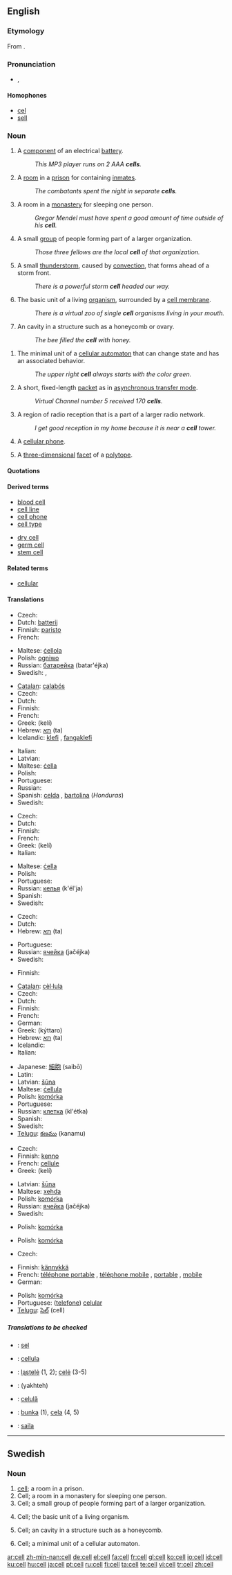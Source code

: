 ==English==

===Etymology===
From {{L.}} {{term|cella|lang=la}}.

===Pronunciation===
* {{IPA|/sɛl/}}, {{SAMPA|/sEl/}}

====Homophones====
* [[cel]]
* [[sell]]

===Noun===
{{en-noun}}
{{wikipedia}}

# A [[component]] of an electrical [[battery]].
#: ''This MP3 player runs on 2 AAA '''cells'''.''
# A [[room]] in a [[prison]] for containing [[inmate]]s.
#: ''The combatants spent the night in separate '''cells'''.''
# A room in a [[monastery]] for sleeping one person.
#: ''Gregor Mendel must have spent a good amount of time outside of his '''cell'''.''
# A small [[group]] of people forming part of a larger organization.
#: ''Those three fellows are the local '''cell''' of that organization.''
# {{meteorology}} A small [[thunderstorm]], caused by [[convection]], that forms ahead of a storm front.
#: ''There is a powerful storm '''cell''' headed our way.''
# {{cytology}} The basic unit of a living [[organism]], surrounded by a [[cell membrane]].
#: ''There is a virtual zoo of single '''cell''' organisms living in your mouth.''
# {{biology}} An cavity in a structure such as a honeycomb or ovary.
#: ''The bee filled the '''cell''' with honey.''
<!--this is a proper noun sense, and is encyclopedic
# {{biology}} the title of a [[scientific journal]] published by [[Wikipedia:Elsevier|Elsevier]]
#: ''It was published in'' ''' Cell'''. ''-->
# {{computing}} The minimal unit of a [[cellular automaton]] that can change state and has an associated behavior.
#: ''The upper right '''cell''' always starts with the color green.''
# {{communication}} A short, fixed-length [[packet]] as in [[Wikipedia:Asynchronous Transfer Mode|asynchronous transfer mode]].
#: ''Virtual Channel number 5 received 170 '''cells'''.''
# {{communication}} A region of radio reception that is a part of a larger radio network.
#: ''I get good reception in my home because it is near a '''cell''' tower.''
# {{context|US|informal}} A [[cellular phone]].
# {{geometry}} A [[three-dimensional]] [[facet]] of a [[polytope]].

====Quotations====
{{seeCites}}

====Derived terms====
{{rel-top|terms derived from "cell"}}
* [[blood cell]]
* [[cell line]]
* [[cell phone]]
* [[cell type]]
{{rel-mid}}
* [[dry cell]]
* [[germ cell]]
* [[stem cell]]
{{rel-bottom}}

====Related terms====
* [[cellular]]

====Translations====
{{trans-top|component of an electrical battery}}
* Czech: {{t-|cs|článek|m}}
* Dutch: [[batterij]] {{f}}
* Finnish: [[paristo]]
* French: {{t+|fr|pile|f}}
{{trans-mid}}
* Maltese: [[ċellola]] {{f}}
* Polish: [[ogniwo]] {{n}}
* Russian: [[батарейка]] (batar'éjka) {{f}}
* Swedish: {{t-|sv|cell|c}}, {{t+|sv|element|n}}
{{trans-bottom}}

{{trans-top|room in a prison for containing inmates}}
* [[Catalan]]: [[calabós]] {{m}}
* Czech: {{t-|cs|cela|f}}
* Dutch: {{t+|nl|cel|f}}
* Finnish: {{t-|fi|selli}}
* French: {{t+|fr|cellule|f}}
* Greek: {{t|el|κελί|n|sc=Grek}} (kelí)
* Hebrew: [[תא]] (ta) {{m}}
* Icelandic: [[klefi]] {{m}}, [[fangaklefi]] {{m}}
{{trans-mid}}
* Italian: {{t+|it|cella|f}}
* Latvian: {{t-|lv|kamera|f|xs=Latvian}}
* Maltese: [[ċella]] {{f}}
* Polish: {{t-|pl|cela|f}}
* Portuguese: {{t+|pt|cela|f}}
* Russian: {{t+|ru|камера|f|tr=kám'era|sc=Cyrl}}
* Spanish: [[celda]] {{f}}, [[bartolina]] {{f}} (''Honduras'')
* Swedish: {{t-|sv|cell|c}}
{{trans-bottom}}

{{trans-top|room in a monastery for sleeping one person}}
* Czech: {{t-|cs|cela|f}}
* Dutch: {{t+|nl|cel|f}}
* Finnish: {{t-|fi|kammio}}
* French: {{t+|fr|cellule|f}}
* Greek: {{t|el|κελί|n|sc=Grek}} (kelí)
* Italian: {{t+|it|cella|f}}
{{trans-mid}}
* Maltese: [[ċella]] {{f}}
* Polish: {{t-|pl|cela|f}}
* Portuguese: {{t+|pt|cela|f}}
* Russian: [[келья]] (k'él'ja) {{f}}
* Spanish: {{t+|es|célula|f}}
* Swedish: {{t-|sv|cell|c}}
{{trans-bottom}}

{{trans-top|small group of people forming part of a larger organization}}
* Czech: {{t+|cs|buňka|f}}
* Dutch: {{t+|nl|cel|f}}
* Hebrew: [[תא]] (ta) {{m}}
{{trans-mid}}
* Portuguese: {{t+|pt|célula|f}}
* Russian: [[ячейка]] (jačéjka) {{f}}
* Swedish: {{t-|sv|cell|c}}
{{trans-bottom}}

{{trans-top|small thunderstorm that forms ahead of a storm front}}
* Finnish: {{t+|fi|solu}}
{{trans-mid}}
{{trans-bottom}}

{{trans-top|basic unit of a living organism}}
* [[Catalan]]: [[cèl·lula]] {{f}}
* Czech: {{t+|cs|buňka|f}}
* Dutch: {{t+|nl|cel|f}}
* Finnish: {{t+|fi|solu}}
* French: {{t+|fr|cellule|f}}
* German: {{t+|de|Zelle|f}}
* Greek: {{t|el|κύτταρο|n|sc=Grek}} (kýttaro)
* Hebrew: [[תא]] (ta) {{m}}
* Icelandic: {{t-|is|fruma|f}}
* Italian: {{t+|it|cellula|f}}
{{trans-mid}}
* Japanese: [[細胞]] (saibō)
* Latin: {{t-|la|cellula|f}}
* Latvian: [[šūna]] {{f}}
* Maltese: [[ċellula]] {{f}}
* Polish: [[komórka]] {{f}}
* Portuguese: {{t+|pt|célula|f}}
* Russian: [[клетка]] (kl'étka) {{f}}
* Spanish: {{t+|es|célula|f}}
* Swedish: {{t-|sv|cell|c}}
* [[Telugu]]: [[కణము]] (kanamu)
{{trans-bottom}}

{{trans-top|cavity in a structure such as a honeycomb or ovary}}
* Czech: {{t+|cs|buňka|f}}
* Finnish: [[kenno]] {{i|of a honeycomb}}
* French: [[cellule]] {{f}} {{i|of a honeycomb}}
* Greek: {{t|el|κελί|n|sc=Grek}} (kelí)
{{trans-mid}}
* Latvian: [[šūna]] {{f}}
* Maltese: [[xehda]] {{f}}
* Polish: [[komórka]] {{f}}
* Russian: [[ячейка]] (jačéjka) {{f}}
* Swedish: {{t-|sv|cell|c}}
{{trans-bottom}}

{{trans-top|minimal unit of a cellular automaton that can change state and has an associated behavior}}
{{trans-mid}}
* Polish: [[komórka]] {{f}}
{{trans-bottom}}

{{trans-top|a short, fixed-length packet as in asynchronous transfer mode}}
{{trans-mid}}
* Polish: [[komórka]] {{f}}
{{trans-bottom}}

{{trans-top|region of radio reception that is a part of a larger radio network}}
* Czech: {{t+|cs|buňka|f}}
{{trans-mid}}
{{trans-bottom}}

<!--Note: add INFORMAL or SLANG terms to this table, where these exist-->
{{trans-top|US, informal: a cellular phone}}
* Finnish: [[kännykkä]] {{i|informal}}
* French: [[téléphone portable]] {{m}}, [[téléphone mobile]] {{m}}, [[portable]] {{m}}, [[mobile]] {{m}}
* German: {{t+|de|Handy}}
{{trans-mid}}
* Polish: [[komórka]] {{f}}
* Portuguese: ([[telefone]]) [[celular]] {{m}}
* [[Telugu]]: [[సెల్]] (cell)
{{trans-bottom}}

{{trans-top|geometry: a three-dimensional facet of a polytope}}
{{trans-mid}}
{{trans-bottom}}

=====Translations to be checked=====
{{checktrans}}

* {{ttbc|Indonesian}}: [[sel]]
* {{ttbc|Interlingua}}: [[cellula]]
* {{ttbc|Lithuanian}}: [[ląstelė]] {{f}} (1, 2); [[celė]] {{f}} (3-5)
* {{ttbc|Persian}}: {{FAchar|[[یاخته]]}} (yakhteh)
* {{ttbc|Romanian}}: [[celulă]] {{f}}
* {{ttbc|Slovak}}: [[bunka]] {{f}} (1), [[cela]] {{f}} (4, 5)
* {{ttbc|Sinhalese}}: [[saila]]

----

==Swedish==

===Noun===
{{sv-noun-reg-r-c|2=celle}}
{{infl|sv|noun|gender=c}}

# [[cell#English|cell]]; a room in a prison.
# Cell; a room in a monastery for sleeping one person.
# Cell; a small group of people forming part of a larger organization.
# {{biology|lang=sv}} Cell; the basic unit of a living organism.
# {{biology|lang=sv}} Cell; an cavity in a structure such as a honeycomb.
# {{computing|lang=sv}} Cell; a minimal unit of a cellular automaton.

[[ar:cell]]
[[zh-min-nan:cell]]
[[de:cell]]
[[el:cell]]
[[fa:cell]]
[[fr:cell]]
[[gl:cell]]
[[ko:cell]]
[[io:cell]]
[[id:cell]]
[[ku:cell]]
[[hu:cell]]
[[ja:cell]]
[[pt:cell]]
[[ru:cell]]
[[fi:cell]]
[[ta:cell]]
[[te:cell]]
[[vi:cell]]
[[tr:cell]]
[[zh:cell]]